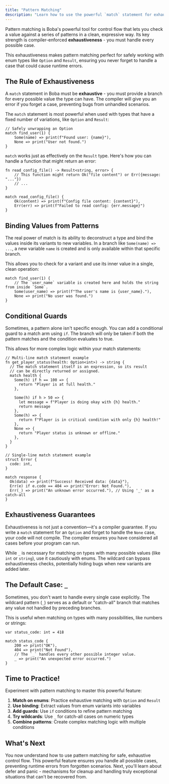 ```yaml
---
title: "Pattern Matching"
description: "Learn how to use the powerful `match` statement for exhaustive pattern matching."
---
```


Pattern matching is Boba's powerful tool for control flow that lets you check a value against a series of patterns in a clean, expressive way. Its key strength is compiler-enforced **exhaustiveness** - you must handle every possible case.

This exhaustiveness makes pattern matching perfect for safely working with enum types like `Option` and `Result`, ensuring you never forget to handle a case that could cause runtime errors.

## The Rule of Exhaustiveness

A `match` statement in Boba must be **exhaustive** - you must provide a branch for every possible value the type can have. The compiler will give you an error if you forget a case, preventing bugs from unhandled scenarios.

The `match` statement is most powerful when used with types that have a fixed number of variations, like `Option` and `Result`:

```boba
// Safely unwrapping an Option
match find_user(1) {
    Some(name) => print(f"Found user: {name}"),
    None => print("User not found.")
}
```

`match` works just as effectively on the `Result` type. Here's how you can handle a function that might return an error:

```boba
fn read_config_file() -> Result<string, error> {
    // This function might return Ok("file content") or Err({message: "..."})
    // ...
}

match read_config_file() {
    Ok(content) => print(f"Config file content: {content}"),
    Err(err) => print(f"Failed to read config: {err.message}")
}
```

## Binding Values from Patterns

The real power of match is its ability to deconstruct a type and bind the values inside its variants to new variables. In a branch like `Some(name) => ...`, a new variable `name` is created and is only available within that specific branch.

This allows you to check for a variant and use its inner value in a single, clean operation:

```boba
match find_user(1) {
    // The `user_name` variable is created here and holds the string from inside `Some`.
    Some(user_name) => print(f"The user's name is {user_name}."),
    None => print("No user was found.")
}
```

## Conditional Guards

Sometimes, a pattern alone isn't specific enough. You can add a conditional guard to a match arm using `if`. The branch will only be taken if both the pattern matches and the condition evaluates to true.

This allows for more complex logic within your match statements:

```boba
// Multi-line match statement example
fn get_player_status(health: Option<int>) -> string {
  // The match statement itself is an expression, so its result
  // can be directly returned or assigned.
  match health {
    Some(h) if h == 100 => {
      return "Player is at full health."
    },

    Some(h) if h > 50 => {
      let message = f"Player is doing okay with {h} health."
      return message
    },
    Some(h) => {
      return f"Player is in critical condition with only {h} health!"
    },
    None => {
      return "Player status is unknown or offline."
    },
  }
}

// Single-line match statement example
struct Error {
  code: int,
}

match response {
  Ok(data) => print(f"Success! Received data: {data}"),
  Err(e) if e.code == 404 => print("Error: Not Found."),
  Err(_) => print("An unknown error occurred."), // Using '_' as a catch-all
}
```

## Exhaustiveness Guarantees

Exhaustiveness is not just a convention—it's a compiler guarantee. If you write a `match` statement for an `Option` and forget to handle the `None` case, your code will not compile. The compiler ensures you have considered all cases before your program can run.

While `_` is necessary for matching on types with many possible values (like `int` or `string`), use it cautiously with enums. The wildcard can bypass exhaustiveness checks, potentially hiding bugs when new variants are added later.

## The Default Case: `_`

Sometimes, you don't want to handle every single case explicitly. The wildcard pattern (`_`) serves as a default or "catch-all" branch that matches any value not handled by preceding branches.

This is useful when matching on types with many possibilities, like numbers or strings:

```boba
var status_code: int = 418

match status_code {
    200 => print("OK"),
    404 => print("Not Found"),
    // The `_` handles every other possible integer value.
    _ => print("An unexpected error occurred.")
}
```

## Time to Practice!

Experiment with pattern matching to master this powerful feature:

1. **Match on enums**: Practice exhaustive matching with `Option` and `Result`
2. **Use binding**: Extract values from enum variants into variables
3. **Add guards**: Use `if` conditions to refine pattern matching
4. **Try wildcards**: Use `_` for catch-all cases on numeric types
5. **Combine patterns**: Create complex matching logic with multiple conditions

## What's Next

You now understand how to use pattern matching for safe, exhaustive control flow. This powerful feature ensures you handle all possible cases, preventing runtime errors from forgotten scenarios. Next, you'll learn about defer and panic - mechanisms for cleanup and handling truly exceptional situations that can't be recovered from.